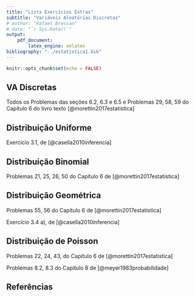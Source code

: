 ```yaml
---
title: "Lista Exercícios Extras"
subtitle: "Variáveis Aleatórias Discretas"
# author: "Rafael Bressan"
# date: "`r Sys.Date()`"
output: 
    pdf_document:
        latex_engine: xelatex
bibliography: "../estatistica1.bib"
---
```


```r
knitr::opts_chunk$set(echo = FALSE)
```

## VA Discretas

Todos os Problemas das seções 6.2, 6.3 e 6.5 e Problemas 29, 58, 59 do Capítulo 6 do livro texto [@morettin2017estatistica]

## Distribuição Uniforme

Exercício 3.1, de [@casella2010inferencia]

## Distribuição Binomial

Problemas 21, 25, 26, 50 do Capítulo 6 de [@morettin2017estatistica]


## Distribuição Geométrica

Problemas 55, 56 do Capítulo 6 de [@morettin2017estatistica]

Exercício 3.4 a), de [@casella2010inferencia]

## Distribuição de Poisson

Problemas 22, 24, 43, do Capítulo 6 de [@morettin2017estatistica]

Problemas 8.2, 8.3 do Capítulo 8 de [@meyer1983probabilidade]

## Referências

